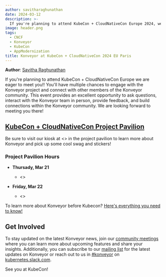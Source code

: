 ```yaml
---
author: savitharaghunathan
date: 2024-03-12
description: >-
  If you're planning to attend KubeCon + CloudNativeCon Europe 2024, we're excited to meet you! There are several opportunities for you to engage with the Konveyor project and connect with other members of the Konveyor community. This event provides an excellent opportunity to ask questions, interact with the Konveyor team in person, provide feedback, and build connections within the Konveyor community. We are looking forward to meeting you there!
image: header.png
tags:
  - CNCF
  - Konveyor
  - KubeCon
  - AppModernization
title: Konveyor at KubeCon + CloudNativeCon 2024 EU Paris
---
```


**Author**: [Savitha Raghunathan](https://github.com/savitharaghunathan)

If you're planning to attend KubeCon + CloudNativeCon Europe we are eager to meet you!! You'll have multiple chances to engage with the Konveyor project and connect with other members of the Konveyor community. This event provides an excellent opportunity to ask questions, interact with the Konveyor team in person, provide feedback, and build connections within the Konveyor community. We are looking forward to meeting you there!

## [KubeCon + CloudNativeCon Project Pavilion](https://events.linuxfoundation.org/kubecon-cloudnativecon-north-america/program/project-engagement/#project-pavilion)

Be sure to visit our kiosk at <> in the project pavilion to learn more about Konveyor and pick up some cool swag and stickers!

### Project Pavilion Hours

- **Thursady, Mar 21**
  - <>

- **Friday, Mar 22**
  - <>

To learn more about Konveyor before Kubecon? [Here's everything you need to know!](https://docs.google.com/presentation/d/1zCn4blBkHTi0GskPQiGhS8z-7Axrf-MS2sB7uRA54Go)

## Get Involved

To stay updated on the latest Konveyor news, join our [community meetings](https://github.com/konveyor/community#konveyor-community-meetings) where you can learn more about upcoming features and share your insights. Additionally, you can subscribe to our [mailing list](https://groups.google.com/g/konveyorio) for the latest updates on Konveyor or reach out to us in [#konveyor](https://kubernetes.slack.com/archives/CR85S82A2) on [kubernetes.slack.com](https://kubernetes.slack.com/).

See you at KubeCon!